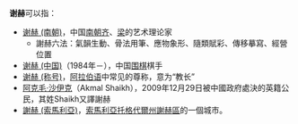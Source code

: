 '''谢赫'''可以指：

* [[谢赫_(南朝)|谢赫 (南朝)]]，中国[[南齐|南朝齐]]、[[梁_(南朝)|梁]]的艺术理论家
** 謝赫六法：氣韻生動、骨法用筆、應物象形、隨類賦彩、傳移摹寫、經營位置
* [[谢赫_(中国)|谢赫 (中国)]]（1984年－），中国[[围棋|围棋]]棋手
* [[谢赫_(称号)|谢赫 (称号)]]，[[阿拉伯语|阿拉伯语]]中常见的尊称，意为“教长”
* [[阿克毛·沙伊克|阿克毛·沙伊克]]（Akmal Shaikh），2009年12月29日被中國政府處決的英籍公民，其姓Shaikh又譯謝赫
* [[謝赫_(索馬利亞)|謝赫 (索馬利亞)]]，[[索馬利亞|索馬利亞]][[托格代爾州|托格代爾州]][[謝赫區|謝赫區]]的一個城市。


{{disambig|Cat=二字亞洲相關消歧義}}